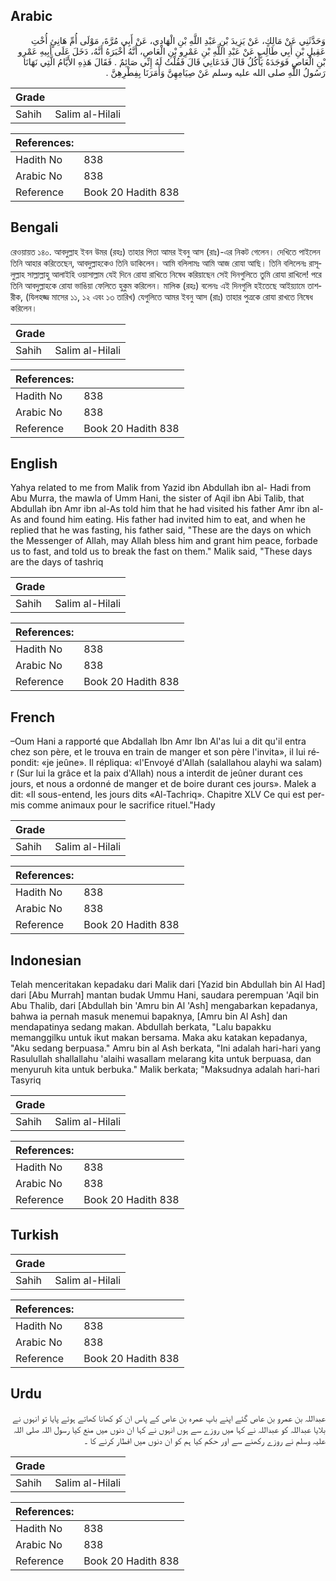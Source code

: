 ## Arabic


<div dir="rtl" lang="ar" style={{fontSize:'larger',backgroundColor:'#f8f9fa',padding:20}}>
وَحَدَّثَنِي عَنْ مَالِكٍ، عَنْ يَزِيدَ بْنِ عَبْدِ اللَّهِ بْنِ الْهَادِي، عَنْ أَبِي مُرَّةَ، مَوْلَى أُمِّ هَانِئٍ أُخْتِ عَقِيلِ بْنِ أَبِي طَالِبٍ عَنْ عَبْدِ اللَّهِ بْنِ عَمْرِو بْنِ الْعَاصِ، أَنَّهُ أَخْبَرَهُ أَنَّهُ، دَخَلَ عَلَى أَبِيهِ عَمْرِو بْنِ الْعَاصِ فَوَجَدَهُ يَأْكُلُ قَالَ فَدَعَانِي قَالَ فَقُلْتُ لَهُ إِنِّي صَائِمٌ ‏.‏ فَقَالَ هَذِهِ الأَيَّامُ الَّتِي نَهَانَا رَسُولُ اللَّهِ صلى الله عليه وسلم عَنْ صِيَامِهِنَّ وَأَمَرَنَا بِفِطْرِهِنَّ ‏.‏
</div>
<div style={{backgroundColor:'#f8f9fa',padding:20, marginBottom: 10}}><table> <thead> <tr> <th>Grade</th> <th></th> </tr> </thead> <tbody> <tr><td>Sahih</td><td>Salim al-Hilali</td></tr></tbody></table><table> <thead> <tr> <th>References:</th> <th></th> </tr> </thead> <tbody><tr><td>Hadith No</td><td>838</td></tr><tr><td>Arabic No</td><td>838</td></tr><tr><td>Reference</td><td>Book 20 Hadith 838</td></tr></tbody></table></div>

## Bengali


<div dir="ltr" lang="bn" style={{fontSize:'larger',backgroundColor:'#f8f9fa',padding:20}}>
রেওয়ায়ত ১৪০. আবদুল্লাহ ইবন উমর (রহঃ) তাহার পিতা আমর ইবনু আস (রাঃ)-এর নিকট গেলেন। দেখিতে পাইলেন তিনি আহার করিতেছেন, আবদুল্লাহকেও তিনি ডাকিলেন। আমি বলিলামঃ আমি আজ রোযা আছি। তিনি বলিলেনঃ রাসূলুল্লাহ সাল্লাল্লাহু আলাইহি ওয়াসাল্লাম যেই দিনে রোযা রাখিতে নিষেধ করিয়াছেন সেই দিনগুলিতে তুমি রোযা রাখিলে! পরে তিনি আবদুল্লাহকে রোযা ভাঙিয়া ফেলিতে হুকুম করিলেন। মালিক (রহঃ) বলেনঃ এই দিনগুলি হইতেছে আইয়্যামে তাশরীক, (যিলহজ্জ মাসের ১১, ১২ এবং ১৩ তারিখ) যেগুলিতে আমর ইবনু আস (রাঃ) তাহার পুত্রকে রোযা রাখতে নিষেধ করিলেন।
</div>
<div style={{backgroundColor:'#f8f9fa',padding:20, marginBottom: 10}}><table> <thead> <tr> <th>Grade</th> <th></th> </tr> </thead> <tbody> <tr><td>Sahih</td><td>Salim al-Hilali</td></tr></tbody></table><table> <thead> <tr> <th>References:</th> <th></th> </tr> </thead> <tbody><tr><td>Hadith No</td><td>838</td></tr><tr><td>Arabic No</td><td>838</td></tr><tr><td>Reference</td><td>Book 20 Hadith 838</td></tr></tbody></table></div>

## English


<div dir="ltr" lang="en" style={{fontSize:'larger',backgroundColor:'#f8f9fa',padding:20}}>
Yahya related to me from Malik from Yazid ibn Abdullah ibn al- Hadi from Abu Murra, the mawla of Umm Hani, the sister of Aqil ibn Abi Talib, that Abdullah ibn Amr ibn al-As told him that he had visited his father Amr ibn al-As and found him eating. His father had invited him to eat, and when he replied that he was fasting, his father said, "These are the days on which the Messenger of Allah, may Allah bless him and grant him peace, forbade us to fast, and told us to break the fast on them." Malik said, "These days are the days of tashriq
</div>
<div style={{backgroundColor:'#f8f9fa',padding:20, marginBottom: 10}}><table> <thead> <tr> <th>Grade</th> <th></th> </tr> </thead> <tbody> <tr><td>Sahih</td><td>Salim al-Hilali</td></tr></tbody></table><table> <thead> <tr> <th>References:</th> <th></th> </tr> </thead> <tbody><tr><td>Hadith No</td><td>838</td></tr><tr><td>Arabic No</td><td>838</td></tr><tr><td>Reference</td><td>Book 20 Hadith 838</td></tr></tbody></table></div>

## French


<div dir="ltr" lang="fr" style={{fontSize:'larger',backgroundColor:'#f8f9fa',padding:20}}>
–Oum Hani a rapporté que Abdallah Ibn Amr Ibn Al'as lui a dit qu'il entra chez son père, et le trouva en train de manger et son père l'invita», il lui répondit: «je jeûne». Il répliqua: «l'Envoyé d'Allah (salallahou alayhi wa salam) r (Sur lui la grâce et la paix d'Allah) nous a interdit de jeûner durant ces jours, et nous a ordonné de manger et de boire durant ces jours». Malek a dit: «Il sous-entend, les jours dits «Al-Tachriq». Chapitre XLV Ce qui est permis comme animaux pour le sacrifice rituel."Hady
</div>
<div style={{backgroundColor:'#f8f9fa',padding:20, marginBottom: 10}}><table> <thead> <tr> <th>Grade</th> <th></th> </tr> </thead> <tbody> <tr><td>Sahih</td><td>Salim al-Hilali</td></tr></tbody></table><table> <thead> <tr> <th>References:</th> <th></th> </tr> </thead> <tbody><tr><td>Hadith No</td><td>838</td></tr><tr><td>Arabic No</td><td>838</td></tr><tr><td>Reference</td><td>Book 20 Hadith 838</td></tr></tbody></table></div>

## Indonesian


<div dir="ltr" lang="id" style={{fontSize:'larger',backgroundColor:'#f8f9fa',padding:20}}>
Telah menceritakan kepadaku dari Malik dari [Yazid bin Abdullah bin Al Had] dari [Abu Murrah] mantan budak Ummu Hani, saudara perempuan 'Aqil bin Abu Thalib, dari [Abdullah bin 'Amru bin Al 'Ash] mengabarkan kepadanya, bahwa ia pernah masuk menemui bapaknya, [Amru bin Al Ash] dan mendapatinya sedang makan. Abdullah berkata, "Lalu bapakku memanggilku untuk ikut makan bersama. Maka aku katakan kepadanya, "Aku sedang berpuasa." Amru bin al Ash berkata, "Ini adalah hari-hari yang Rasulullah shallallahu 'alaihi wasallam melarang kita untuk berpuasa, dan menyuruh kita untuk berbuka." Malik berkata; "Maksudnya adalah hari-hari Tasyriq
</div>
<div style={{backgroundColor:'#f8f9fa',padding:20, marginBottom: 10}}><table> <thead> <tr> <th>Grade</th> <th></th> </tr> </thead> <tbody> <tr><td>Sahih</td><td>Salim al-Hilali</td></tr></tbody></table><table> <thead> <tr> <th>References:</th> <th></th> </tr> </thead> <tbody><tr><td>Hadith No</td><td>838</td></tr><tr><td>Arabic No</td><td>838</td></tr><tr><td>Reference</td><td>Book 20 Hadith 838</td></tr></tbody></table></div>

## Turkish


<div dir="ltr" lang="tr" style={{fontSize:'larger',backgroundColor:'#f8f9fa',padding:20}}>

</div>
<div style={{backgroundColor:'#f8f9fa',padding:20, marginBottom: 10}}><table> <thead> <tr> <th>Grade</th> <th></th> </tr> </thead> <tbody> <tr><td>Sahih</td><td>Salim al-Hilali</td></tr></tbody></table><table> <thead> <tr> <th>References:</th> <th></th> </tr> </thead> <tbody><tr><td>Hadith No</td><td>838</td></tr><tr><td>Arabic No</td><td>838</td></tr><tr><td>Reference</td><td>Book 20 Hadith 838</td></tr></tbody></table></div>

## Urdu


<div dir="rtl" lang="ur" style={{fontSize:'larger',backgroundColor:'#f8f9fa',padding:20}}>
عبداللہ بن عمرو بن عاص گئے اپنے باپ عمرہ بن عاص کے پاس ان کو کھانا کھاتے ہوئے پایا تو انہوں نے بلایا عبداللہ کو عبداللہ نے کہا میں روزے سے ہوں انہوں نے کہا ان دنوں میں منع کیا رسول اللہ صلی اللہ علیہ وسلم نے روزے رکھنے سے اور حکم کیا ہم کو ان دنوں میں افطار کرنے کا ۔
</div>
<div style={{backgroundColor:'#f8f9fa',padding:20, marginBottom: 10}}><table> <thead> <tr> <th>Grade</th> <th></th> </tr> </thead> <tbody> <tr><td>Sahih</td><td>Salim al-Hilali</td></tr></tbody></table><table> <thead> <tr> <th>References:</th> <th></th> </tr> </thead> <tbody><tr><td>Hadith No</td><td>838</td></tr><tr><td>Arabic No</td><td>838</td></tr><tr><td>Reference</td><td>Book 20 Hadith 838</td></tr></tbody></table></div>